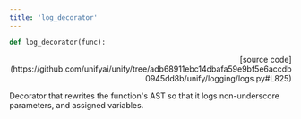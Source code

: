 ```yaml
---
title: 'log_decorator'
---
```


```python
def log_decorator(func):
```

<p align="right">[source code](https://github.com/unifyai/unify/tree/adb68911ebc14dbafa59e9bf5e6accdb0945dd8b/unify/logging/logs.py#L825)</p>

Decorator that rewrites the function's AST so that it logs non-underscore
parameters, and assigned variables.